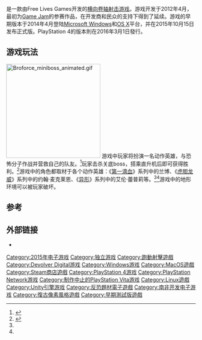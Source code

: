 {{noteTA
|T = zh-cn:武装兄弟连; zh-tw:兄貴之力;
|1 = zh-cn:武装兄弟连; zh-tw:兄貴之力;
|G1=VG
|G2=MV}}
{{Infobox VG
| title = 武装兄弟连
| english = Broforce
| image = File:Broforce logo.jpg
| alt = 
| developer = Free Lives
| publisher = [[Devolver_Digital|Devolver Digital]]
| director = 埃文·格林伍德
| engine = 
| platforms = [[PlayStation_4|PlayStation 4]]<br>[[Microsoft_Windows|Microsoft Windows]]<br>[[OS_X|OS X]]<br>[[Linux|Linux]]
| released ='''Microsoft Windows''', '''OS X'''{{vgr|WW|2015-10-15}}'''Linux'''{{vgr|WW|2015-10-17}}'''PlayStation 4'''{{vgr|WW|2016-03-01}}
| genre = [[平台游戏|平台]]、[[横向卷轴游戏|橫向卷軸]]
| modes = [[单人电子游戏|单人]]、[[多人电子游戏|多人]]、[[合作游戏模式|合作]]、
}}
{{Vgname|武装兄弟连|en=Broforce|cn=武装兄弟连|tw=兄貴之力|又译作'''兄贵力量'''}}是一款由Free Lives Games开发的[[横向卷轴游戏|横向卷轴射击游戏]]。游戏开发于2012年4月，最初为[[Game_Jam|Game Jam]]的参赛作品，在开发商和民众的支持下得到了延续。游戏的早期版本于2014年4月登陆[[Microsoft_Windows|Microsoft Windows]]和[[OS_X|OS X]]平台，并在2015年10月15日发布正式版。PlayStation 4的版本則在2016年3月1日發行。

== 游戏玩法 ==
[[File:Broforce_miniboss_animated.gif|250px]]
游戏中玩家将扮演一名动作英雄，与恐怖分子作战并营救自己的队友。<ref name="pol">{{cite web |url=http://www.polygon.com/2013/7/5/4487154/broforce-free-lives-games-steam-greenlight-bros-women-action-genre |title=Broforce devs talk female heroes, 80s action appeal and cultural sensitivity to games |accessdate=2014-10-02 |archive-date=2013-07-09 |archive-url=https://web.archive.org/web/20130709040929/http://www.polygon.com/2013/7/5/4487154/broforce-free-lives-games-steam-greenlight-bros-women-action-genre |dead-url=no }}</ref>玩家击杀关底boss，搭乘直升机后即可获得胜利。<ref name="eur">{{cite web |url=http://www.eurogamer.net/articles/2012-09-06-broforce-is-what-the-expendables-game-should-have-been |title=Broforce is what The Expendables game should have been |accessdate=2014-10-02 |archive-date=2012-12-12 |archive-url=https://web.archive.org/web/20121212135706/http://www.eurogamer.net/articles/2012-09-06-broforce-is-what-the-expendables-game-should-have-been |dead-url=no }}</ref>游戏中的角色都取材于各个动作英雄：《[[第一滴血|第一滴血]]》系列中的兰博、《[[虎胆龙威系列|虎胆龙威]]》系列中的约翰·麦克莱恩、《[[异形_(电影)|异形]]》系列中的艾伦·蕾普莉等。<ref name="pol"/><ref name="eur"/>游戏中的地形环境可以被玩家破坏。

== 参考 ==
{{reflist}}

== 外部链接 ==
*{{Official website|http://www.broforcegame.com/}}

{{DEFAULTSORT:Broforce}}
[[Category:2015年电子游戏|Category:2015年电子游戏]]
[[Category:独立游戏|Category:独立游戏]]
[[Category:跑動射擊遊戲|Category:跑動射擊遊戲]]
[[Category:Devolver_Digital游戏|Category:Devolver Digital游戏]]
[[Category:Windows游戏|Category:Windows游戏]]
[[Category:MacOS遊戲|Category:MacOS遊戲]]
[[Category:Steam商店遊戲|Category:Steam商店遊戲]]
[[Category:PlayStation_4游戏|Category:PlayStation 4游戏]]
[[Category:PlayStation_Network游戏|Category:PlayStation Network游戏]]
[[Category:制作中止的PlayStation_Vita游戏|Category:制作中止的PlayStation Vita游戏]]
[[Category:Linux遊戲|Category:Linux遊戲]]
[[Category:Unity引擎游戏|Category:Unity引擎游戏]]
[[Category:反恐題材電子遊戲|Category:反恐題材電子遊戲]]
[[Category:南非开发电子游戏|Category:南非开发电子游戏]]
[[Category:復古像素風格遊戲|Category:復古像素風格遊戲]]
[[Category:早期測試版遊戲|Category:早期測試版遊戲]]